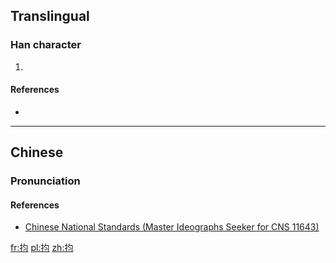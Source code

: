 ==Translingual==

===Han character===
{{Han char|rn=64|rad=手|as=04|sn=7|four=|canj=手心戈一 (QPIM), 手心一一 (QPMM), XX手心一 (XXQPM)|ids=⿰[[扌]][[匀]]}}

# {{defn|Han|sort=手04}}

====References====
* {{Han ref|kx=0422.121|hdz=31841.041|uh=62A3|ud=25251}}

----

==Chinese==
{{zh-hanzi-box|[[抣]]}}

===Pronunciation===
{{zh-pron
|m=yún,jūn
|c=
|mc=
|oc=
|ma=
|cat=
}}

====References====
*[http://www.cns11643.gov.tw/AIDB/query_general_view.do?page=3&code=647B Chinese National Standards (Master Ideographs Seeker for CNS 11643)]

[[fr:抣]]
[[pl:抣]]
[[zh:抣]]